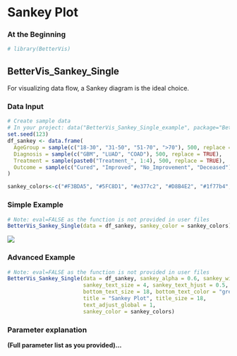 # Sankey Plot {#sankey}

### At the Beginning
```r
# library(BetterVis)
```

## BetterVis_Sankey_Single

For visualizing data flow, a Sankey diagram is the ideal choice.

### Data Input
```r
# Create sample data
# In your project: data("BetterVis_Sankey_Single_example", package="BetterVis")
set.seed(123)
df_sankey <- data.frame(
  AgeGroup = sample(c("18-30", "31-50", "51-70", ">70"), 500, replace = TRUE),
  Diagnosis = sample(c("GBM", "LUAD", "COAD"), 500, replace = TRUE),
  Treatment = sample(paste0("Treatment_", 1:4), 500, replace = TRUE),
  Outcome = sample(c("Cured", "Improved", "No_Improvement", "Deceased"), 500, replace = TRUE)
)

sankey_colors<-c("#F3BDA5", "#5FC8D1", "#e377c2", "#D8B4E2", "#1f77b4", "#F9D68D", "#FDFD96", "#B7E4C7", "#7FBEEB", "#E0E0E0", "#D8B4E2", "#AED9E0","#68d0ce","#e09a2a","#de6a73")
```

### Simple Example
```r
# Note: eval=FALSE as the function is not provided in user files
BetterVis_Sankey_Single(data = df_sankey, sankey_color = sankey_colors)
```
![](images/sankey_simple.png)

### Advanced Example
```r
# Note: eval=FALSE as the function is not provided in user files
BetterVis_Sankey_Single(data = df_sankey, sankey_alpha = 0.6, sankey_width = 0.4, border_color = "grey30",
                        sankey_text_size = 4, sankey_text_hjust = 0.5, sankey_text_vjust = 0.5,
                        bottom_text_size = 18, bottom_text_color = "grey30",
                        title = "Sankey Plot", title_size = 18,
                        text_adjust_global = 1,
                        sankey_color = sankey_colors)
```

### Parameter explanation
**(Full parameter list as you provided)...**
